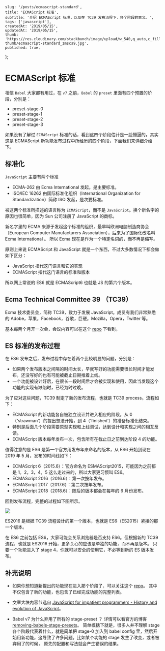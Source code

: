 
    slug: '/posts/ecmascript-standard',
    title: 'ECMAScript 标准',
    subTitle: '介绍 ECMAScript 标准，以及在 TC39 发布流程下，各个阶段的意义。',
    tags: ['javascript'],
    createdAt: '2019/05/15',
    updatedAt: '2019/05/15',
    thumb: 'https://res.cloudinary.com/stackbunch/image/upload/w_540,q_auto,c_fill/v1560449319/blog-thumb/ecmascript-standard_zmscs9.jpg',
    published: true,
};


# ECMAScript 标准

相信 `Babel` 大家都有用过，在 `v7` 之前，`Babel` 的 `preset` 里面有四个预置的阶段，分别是：

-   preset-stage-0
-   preset-stage-1
-   preset-stage-2
-   preset-stage-3

如果没有了解过 `ECMAScript` 标准的话，看到这四个阶段估计是一脸懵逼的，其实这是 ECMAScript 新功能发布过程中所经历的四个阶段，下面我们来详细介绍下。

## 标准化

`JavaScript` 主要有两个标准

-   ECMA-262 由 Ecma International 发起，是主要标准。
-   ISO/IEC 16262 由国际标准化组织（International Organization for Standardization）简称 ISO 发起，是次要标准。

被这两个标准所描述的语言称为 `ECMAScript`，而不是 `JavaScript`。换个新名字的原因也很简单，因为 Sun 公司注册了 JavaScript 的商标。

新名字里的 ECMA 来源于发起这个标准的组织，最早叫欧洲电脑制造商协会（European Computer Manufacturers Association），后来为了国际化改名叫 Ecma International 。
所以 Ecma 现在是作为一个特定名词的，而不再是缩写。

原则上来说 ECMAScript 和 JavaScript 就是一个东西，不过大多数情况下都会做如下区分：

-   JavaScript 指代这门语言和它的实现
-   ECMAScript 指代这门语言的标准和版本

所以网上常说的 ES6 就是 ECMAScript6 也就是 JS 的第六个版本。

## Ecma Technical Committee 39 （TC39）

Ecma 技术委员会，简称 TC39，致力于发展 JavaScript。成员有我们非常熟悉的 Adobe，苹果，Facebook，谷歌，巨硬，Mozilla，Opera，Twitter 等。

基本每两个月开一次会，会议内容可以在这个 [repo](https://github.com/tc39/tc39-notes/) 下看到。

## ES 标准的发布过程

在 ES6 发布之后，发布过程中存在着两个比较明显的问题，分别是：

-   如果两个发布版本之间隔的时间太长，早就写好的功能需要很长时间才能发布，还没写好的也有可能被截止日期推着上线。
-   一个功能被设计好后，在很长一段时间后才会被实现和使用，因此当发现这个功能的实现有缺陷时，已经为时过晚。

为了应对这些问题，TC39 制定了新的发布流程，也就是 TC39 process。流程如下：

-   ECMAScript 的新功能各自被独立设计并进入相应的阶段，从 0（‘strawman’）的提出想法开始，到 4（‘finished’）的准备标准化结束。
-   特别是后面几个阶段需要原型实现和上线测试，达到设计和实现之间的相互反馈。
-   ECMAScript 版本每年发布一次，包含所有在截止日之前到达阶段 4 的功能。

值得注意的是 ES6 是第一个官方用发布年来命名的版本，从 ES6 开始到现在 2019 年 5 月，发布的时间线如下：

-   ECMAScript 6（2015.6）：官方命名为 ESMAScript2015，可能因为之前都是 1，2，3，4，5 这么走过来的，所以大家更习惯叫 ES6。
-   ECMAScript 2016（2016.6）：第一次按年发布。
-   ECMAScript 2017（2017.6）：第二次按年发布。
-   ECMAScript 2018（2018.6）：随后的版本都会在每年的 6 月份发布。

回到发布流程，完整的过程如下图所示。

<img src="/posts/ecmascript-standard/tc39_process.webp" />

ES2016 是根据 TC39 流程设计的第一个版本，也就是 ES6（ES2015）紧接的那一个版本。

在 ES6 之前包括 ES6，大家可能会关系浏览器是否支持 ES6。但根据新的 TC39 流程，也就是 ES2016 开始，更多关心的应该是单独的功能，而不再是版本。
只要一个功能进入了 stage 4，你就可以安全的使用它，不必等到新的 ES 版本发布。

## 补充说明

-   如果你想知道新提出的功能现在进入那个阶段了，可以关注这个 [repo](https://github.com/tc39/proposals)。
    其中不仅包含了新的功能，也包含了已经完成功能的完整列表。

-   文章大块内容节选自 [JavaScript for impatient programmers - History and evolution of JavaScript](http://exploringjs.com/impatient-js/ch_history.html)。

-   Babel v7 为什么弃用了所有的 stage-preset ？ 详情可以看官方的博客 [removing-babels-stage-presets](https://babeljs.io/blog/2018/07/27/removing-babels-stage-presets)。
    简单概括下就是，很多人并不理解 stage 各个阶段代表着什么，就是简单把 stage-0 加入到 babel config 里，然后开始用新功能，这导致了许多问题。比如某个功能的 stage 发生了改变，或者被弃用了的时候，
    原先的配置和写法就会产生错误的结果。

